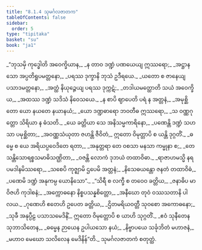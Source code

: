 ```yaml
---
title: "8.1.4 သုမင်္ဂလဇာတက"
tableOfContents: false
sidebar:
  order: 5
type: "tipitaka"
basket: "su"
book: "ja1"
---
```



<DynamicBreadcrumb />

<Division number="27" book="ja1">

<Paragraph number="1702" type="verses" book="ja1">
_“ဘုသမှိ ကုဒ္ဓေါတိ အဝေက္ခိယာန,_  
_န တာဝ ဒဏ္ဍံ ပဏယေယျ ဣဿရော;_  
_အဋ္ဌာနသော အပ္ပတိရူပမတ္တနော,_  
_ပရဿ ဒုက္ခာနိ ဘုသံ ဥဒီရယေ._  

</Paragraph>

</Division>
<Division number="28" book="ja1">

<Paragraph number="1703" type="verses" book="ja1">
_ယတော စ ဇာနေယျ ပသာဒမတ္တနော,_  
_အတ္ထံ နိယုဉ္ဇေယျ ပရဿ ဒုက္ကဋံ;_  
_တဒါယမတ္ထောတိ သယံ အဝေက္ခိယ,_  
_အထဿ ဒဏ္ဍံ သဒိသံ နိဝေသယေ._  

</Paragraph>

</Division>
<Division number="29" book="ja1">

<Paragraph number="1704" type="verses" book="ja1">
_န စာပိ ဈာပေတိ ပရံ န အတ္တနံ,_  
_အမုစ္ဆိတော ယော နယတေ နယာနယံ;_  
_ယော ဒဏ္ဍဓာရော ဘဝတီဓ ဣဿရော,_  
_သ ဝဏ္ဏဂုတ္တော သိရိယာ န ဓံသတိ._  

</Paragraph>

</Division>
<Division number="30" book="ja1">

<Paragraph number="1705" type="verses" book="ja1">
_ယေ ခတ္တိယာ သေ အနိသမ္မကာရိနော,_  
_ပဏေန္တိ ဒဏ္ဍံ သဟသာ ပမုစ္ဆိတာ;_  
_အဝဏ္ဏသံယုတာ ဇဟန္တိ ဇီဝိတံ,_  
ဣတော ဝိမုတ္တာပိ စ ယန္တိ ဒုဂ္ဂတိံ._  

</Paragraph>

</Division>
<Division number="31" book="ja1">

<Paragraph number="1706" type="verses" book="ja1">
_ဓမ္မေ စ ယေ အရိယပ္ပဝေဒိတေ ရတာ,_  
_အနုတ္တရာ တေ ဝစသာ မနသာ ကမ္မုနာ စ;_  
_တေ သန္တိသောရစ္စသမာဓိသဏ္ဌိတာ,_  
_ဝဇန္တိ လောကံ ဒုဘယံ တထာဝိဓာ._  

</Paragraph>

</Division>
<Division number="32" book="ja1">

<Paragraph number="1707" type="verses" book="ja1">
_ရာဇာဟမသ္မိ နရပမဒါနမိဿရော,_  
_သစေပိ ကုဇ္ဈာမိ ဌပေမိ အတ္တနံ;_  
_နိသေဓယန္တော ဇနတံ တထာဝိဓံ,_  
_ပဏေမိ ဒဏ္ဍံ အနုကမ္ပ ယောနိသော”._  

</Paragraph>

</Division>
<Division number="33" book="ja1">

<Paragraph number="1708" type="verses" book="ja1">
_“သိရီ စ လက္ခီ စ တဝေဝ ခတ္တိယ,_  
_ဇနာဓိပ မာ ဝိဇဟိ ကုဒါစနံ;_  
_အက္ကောဓနော နိစ္စပသန္နစိတ္တော,_  
_အနီဃော တုဝံ ဝဿသတာနိ ပါလယ._  

</Paragraph>

</Division>
<Division number="34" book="ja1">

<Paragraph number="1709" type="verses" book="ja1">
_ဂုဏေဟိ ဧတေဟိ ဥပေတ ခတ္တိယ,_  
_ဌိတမရိယဝတ္တီ သုဝစော အကောဓနော;_  
_သုခီ အနုပ္ပီဠ ပသာသမေဒိနိံ,_  
ဣတော ဝိမုတ္တောပိ စ ယာဟိ သုဂ္ဂတိံ._  

</Paragraph>

</Division>
<Division number="35" book="ja1">

<Paragraph number="1710" type="verses" book="ja1">
_ဧဝံ သုနီတေန သုဘာသိတေန,_  
_ဓမ္မေန ဉာယေန ဥပါယသော နယံ;_  
_နိဗ္ဗာပယေ သင်္ခုဘိတံ မဟာဇနံ,_  
_မဟာဝ မေဃော သလိလေန မေဒိနိန်”တိ._  


</Paragraph>
</Division>

<Paragraph number="1711" type="center" book="ja1">
သုမင်္ဂလဇာတကံ စတုတ္ထံ.
</Paragraph>